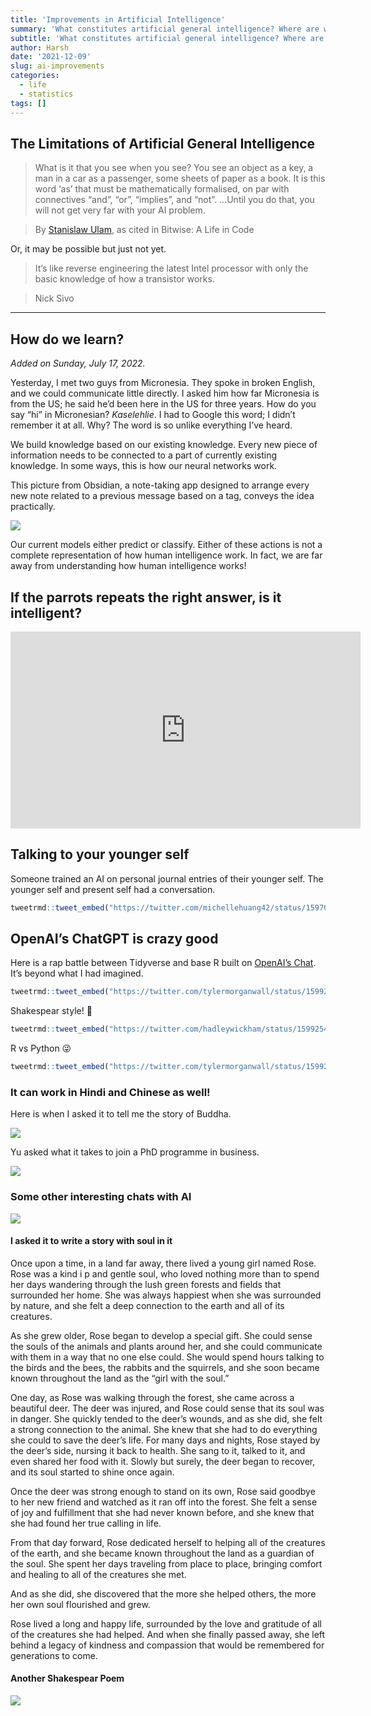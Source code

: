 ```yaml
---
title: 'Improvements in Artificial Intelligence'
summary: 'What constitutes artificial general intelligence? Where are we lacking? What can we do to "get" it?'
subtitle: 'What constitutes artificial general intelligence? Where are we lacking? What can we do to "get" it?'
author: Harsh
date: '2021-12-09'
slug: ai-improvements
categories:
  - life
  - statistics
tags: []
---
```


## The Limitations of Artificial General Intelligence

> What is it that you see when you see? You see an object as a key, a man in a car as a passenger, some sheets of paper as a book. It is this word 'as' that must be mathematically formalised, on par with connectives "and", "or", "implies", and "not". ...Until you do that, you will not get very far with your AI problem.

> By [Stanislaw Ulam](https://en.wikipedia.org/wiki/Stanislaw_Ulam), as cited in Bitwise: A Life in Code

Or, it may be possible but just not yet.

> It's like reverse engineering the latest Intel processor with only the basic knowledge of how a transistor works.

> Nick Sivo

------------------------------------------------------------------------

## How do we learn?

*Added on Sunday, July 17, 2022.*

Yesterday, I met two guys from Micronesia. They spoke in broken English, and we could communicate little directly. I asked him how far Micronesia is from the US; he said he'd been here in the US for three years. How do you say "hi" in Micronesian? *Kaselehlie*. I had to Google this word; I didn't remember it at all. Why? The word is so unlike everything I've heard.

We build knowledge based on our existing knowledge. Every new piece of information needs to be connected to a part of currently existing knowledge. In some ways, this is how our neural networks work.

This picture from Obsidian, a note-taking app designed to arrange every new note related to a previous message based on a tag, conveys the idea practically.

![](images/screenshot.png)

Our current models either predict or classify. Either of these actions is not a complete representation of how human intelligence work. In fact, we are far away from understanding how human intelligence works!

## If the parrots repeats the right answer, is it intelligent?

<iframe width="560" height="315" src="https://www.youtube.com/embed/D0MD4sRHj1M" title="YouTube video player" frameborder="0" allow="accelerometer; autoplay; clipboard-write; encrypted-media; gyroscope; picture-in-picture" allowfullscreen>

</iframe>

## Talking to your younger self

Someone trained an AI on personal journal entries of their younger self. The younger self and present self had a conversation.

```r
tweetrmd::tweet_embed("https://twitter.com/michellehuang42/status/1597005489413713921")
```

## OpenAI's ChatGPT is crazy good

Here is a rap battle between Tidyverse and base R built on [OpenAI's Chat](https://chat.openai.com/). It's beyond what I had imagined.

```r
tweetrmd::tweet_embed("https://twitter.com/tylermorganwall/status/1599238413580132354")
```

Shakespear style! 👑

```r
tweetrmd::tweet_embed("https://twitter.com/hadleywickham/status/1599254860385628161")
```

R vs Python 😜

```r
tweetrmd::tweet_embed("https://twitter.com/tylermorganwall/status/1599253837117739009")
```

### It can work in Hindi and Chinese as well!

Here is when I asked it to tell me the story of Buddha.

![](images/Screenshot%202022-12-11%20at%2012.28.09%20PM.png)

Yu asked what it takes to join a PhD programme in business.

![](images/WhatsApp%20Image%202022-12-11%20at%2012.27.29%20PM.jpeg)

### Some other interesting chats with AI

![](images/How%20do%20I%20convince%20my%20friend%20that%20the%20earth%20is%20not%20round.png)

#### I asked it to write a story with soul in it

Once upon a time, in a land far away, there lived a young girl named Rose. Rose was a kind i p and gentle soul, who loved nothing more than to spend her days wandering through the lush green forests and fields that surrounded her home. She was always happiest when she was surrounded by nature, and she felt a deep connection to the earth and all of its creatures.

As she grew older, Rose began to develop a special gift. She could sense the souls of the animals and plants around her, and she could communicate with them in a way that no one else could. She would spend hours talking to the birds and the bees, the rabbits and the squirrels, and she soon became known throughout the land as the "girl with the soul."

One day, as Rose was walking through the forest, she came across a beautiful deer. The deer was injured, and Rose could sense that its soul was in danger. She quickly tended to the deer's wounds, and as she did, she felt a strong connection to the animal. She knew that she had to do everything she could to save the deer's life. For many days and nights, Rose stayed by the deer's side, nursing it back to health. She sang to it, talked to it, and even shared her food with it. Slowly but surely, the deer began to recover, and its soul started to shine once again.

Once the deer was strong enough to stand on its own, Rose said goodbye to her new friend and watched as it ran off into the forest. She felt a sense of joy and fulfillment that she had never known before, and she knew that she had found her true calling in life.

From that day forward, Rose dedicated herself to helping all of the creatures of the earth, and she became known throughout the land as a guardian of the soul. She spent her days traveling from place to place, bringing comfort and healing to all of the creatures she met.

And as she did, she discovered that the more she helped others, the more her own soul flourished and grew.

Rose lived a long and happy life, surrounded by the love and gratitude of all of the creatures she had helped. And when she finally passed away, she left behind a legacy of kindness and compassion that would be remembered for generations to come.

#### Another Shakespear Poem

![](images/Write%20a%20Shakespeare%20style%20poem%20on%20why%20do%20people%20fall%20in%20love.png)

